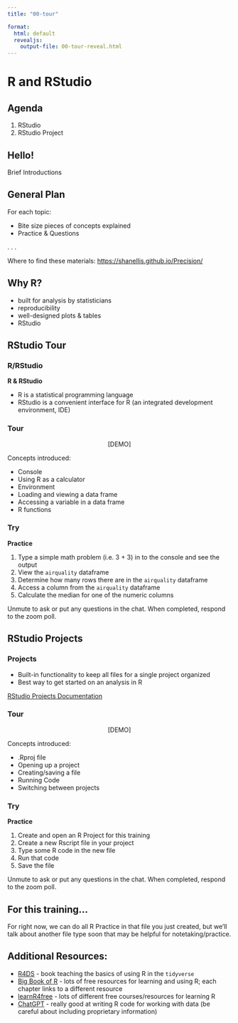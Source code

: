```yaml
---
title: "00-tour"

format:
  html: default
  revealjs:
    output-file: 00-tour-reveal.html
---
```


# R and RStudio {background-color="#e4282e"}

## Agenda

1.  RStudio
2.  RStudio Project

## Hello!

Brief Introductions

## General Plan

For each topic:

-   Bite size pieces of concepts explained
-   Practice & Questions

. . .

Where to find these materials: <https://shanellis.github.io/Precision/>

## Why R?

- built for analysis by statisticians
- reproducibility
- well-designed plots & tables
- RStudio

## RStudio Tour

::: panel-tabset
### R/RStudio

**R & RStudio**

-   R is a statistical programming language
-   RStudio is a convenient interface for R (an integrated development environment, IDE)

### Tour

<center>\[DEMO\]</center>

Concepts introduced:

-   Console
-   Using R as a calculator
-   Environment
-   Loading and viewing a data frame
-   Accessing a variable in a data frame
-   R functions

### Try

**Practice**

1.  Type a simple math problem (i.e. 3 + 3) in to the console and see the output
2.  View the `airquality` dataframe
3.  Determine how many rows there are in the `airquality` dataframe
4.  Access a column from the `airquality` dataframe
5.  Calculate the median for one of the numeric columns

::: aside
Unmute to ask or put any questions in the chat. When completed, respond to the zoom poll.
:::
:::

## RStudio Projects

::: panel-tabset
### Projects

-   Built-in functionality to keep all files for a single project organized
-   Best way to get started on an analysis in R

[RStudio Projects Documentation](https://support.rstudio.com/hc/en-us/articles/200526207-Using-Projects)

### Tour

<center>\[DEMO\]</center>

Concepts introduced:

-   .Rproj file
-   Opening up a project
-   Creating/saving a file
-   Running Code
-   Switching between projects

### Try

**Practice**

1.  Create and open an R Project for this training
2.  Create a new Rscript file in your project
3.  Type some R code in the new file
4.  Run that code
5.  Save the file

::: aside
Unmute to ask or put any questions in the chat. When completed, respond to the zoom poll.
:::
:::

## For this training...

For right now, we can do all R Practice in that file you just created, but we'll talk about another file type soon that may be helpful for notetaking/practice.

## Additional Resources:

-   [R4DS](https://r4ds.hadley.nz/) - book teaching the basics of using R in the `tidyverse`
-   [Big Book of R](https://www.bigbookofr.com/) - lots of free resources for learning and using R; each chapter links to a different resource
-   [learnR4free](https://www.learnr4free.com/) - lots of different free courses/resources for learning R
-   [ChatGPT](https://chatgpt.com/?oai-dm=1) - really good at writing R code for working with data (be careful about including proprietary information)
